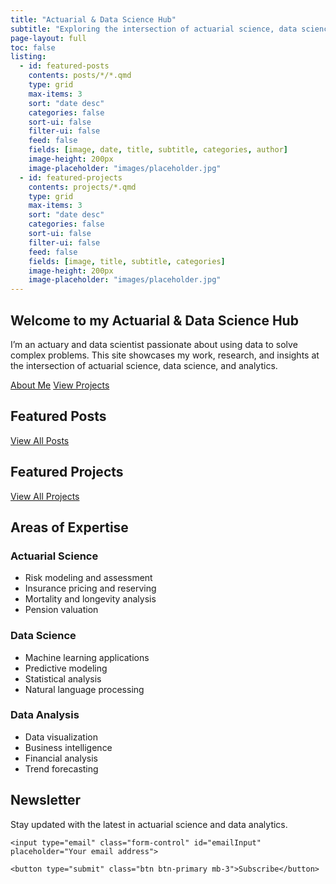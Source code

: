```yaml
---
title: "Actuarial & Data Science Hub"
subtitle: "Exploring the intersection of actuarial science, data science, and analytics"
page-layout: full
toc: false
listing:
  - id: featured-posts
    contents: posts/*/*.qmd
    type: grid
    max-items: 3
    sort: "date desc"
    categories: false
    sort-ui: false
    filter-ui: false
    feed: false
    fields: [image, date, title, subtitle, categories, author]
    image-height: 200px
    image-placeholder: "images/placeholder.jpg"
  - id: featured-projects
    contents: projects/*.qmd
    type: grid
    max-items: 3
    sort: "date desc"
    categories: false
    sort-ui: false
    filter-ui: false
    feed: false
    fields: [image, title, subtitle, categories]
    image-height: 200px
    image-placeholder: "images/placeholder.jpg"
---
```


::: {.column-page}
::: {.hero-banner}
# Welcome to my Actuarial & Data Science Hub

I'm an actuary and data scientist passionate about using data to solve complex problems. This site showcases my work, research, and insights at the intersection of actuarial science, data science, and analytics.

[About Me](/about/){.btn .btn-primary .btn-lg role="button"}
[View Projects](/projects/){.btn .btn-secondary .btn-lg role="button"}
:::

## Featured Posts {.mt-5}

::: {#featured-posts}
:::

[View All Posts](/posts/){.btn .btn-outline-primary .mt-3}

## Featured Projects {.mt-5}

::: {#featured-projects}
:::

[View All Projects](/projects/){.btn .btn-outline-primary .mt-3}

## Areas of Expertise {.mt-5}

::: {.grid}
::: {.g-col-12 .g-col-md-4}
### Actuarial Science
- Risk modeling and assessment
- Insurance pricing and reserving
- Mortality and longevity analysis
- Pension valuation
:::

::: {.g-col-12 .g-col-md-4}
### Data Science
- Machine learning applications
- Predictive modeling
- Statistical analysis
- Natural language processing
:::

::: {.g-col-12 .g-col-md-4}
### Data Analysis
- Data visualization
- Business intelligence
- Financial analysis
- Trend forecasting
:::
:::

## Newsletter {.mt-5}

Stay updated with the latest in actuarial science and data analytics.

<form class="row g-3">
  <div class="col-auto">
    <input type="email" class="form-control" id="emailInput" placeholder="Your email address">
  </div>
  <div class="col-auto">
    <button type="submit" class="btn btn-primary mb-3">Subscribe</button>
  </div>
</form>
:::
